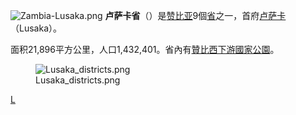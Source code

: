 {{Unreferenced|time=2019-12-21T00:56:02+00:00}}
{{noteTA
|1=zh-cn:卢萨卡; zh-tw:路沙卡; zh-hk:盧薩卡;
}}
[[File:Zambia-Lusaka.png|thumb]]
'''卢萨卡省'''（{{Lang-en|Lusaka Province}}）是[[赞比亚|赞比亚]]9個[[省|省]]之一，首府[[卢萨卡|卢萨卡]]（Lusaka）。

面积21,896平方公里，人口1,432,401。省內有[[贊比西下游國家公園|贊比西下游國家公園]]。

[[File:Lusaka_districts.png|thumb]]

{{coord|display=title}}
{{Zambia-geo-stub}}
{{赞比亚行政区划}}
{{normdaten}}
[[Category:赞比亚行政区划|L]]